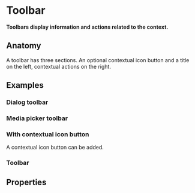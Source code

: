 # Toolbar

**Toolbars display information and actions related to the context.**

<DemoBlock demo="default" />

## Anatomy

A toolbar has three sections. An optional contextual icon button and a title on the left, contextual actions on the right.

<DemoBlock demo="anatomy" />

## Examples

### Dialog toolbar

<DemoBlock demo="dialog" />

### Media picker toolbar

<DemoBlock demo="media-picker" />

### With contextual icon button

A contextual icon button can be added.

<DemoBlock demo="back" />

### Toolbar

<PropTable component="Thumbnail" />

## Properties
